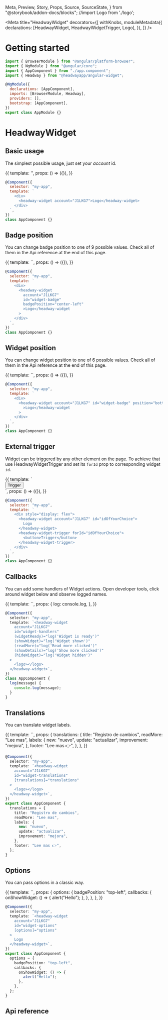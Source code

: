   Meta,
  Preview,
  Story,
  Props,
  Source,
  SourceState,
} from "@storybook/addon-docs/blocks";
//import Logo from './logo';

<Meta
  title="HeadwayWidget"
  decorators={[
    withKnobs,
    moduleMetadata({
      declarations: [HeadwayWidget, HeadwayWidgetTrigger, Logo],
    }),
  ]}
/>

# Getting started

```js
import { BrowserModule } from "@angular/platform-browser";
import { NgModule } from "@angular/core";
import { AppComponent } from "./app.component";
import { Headway } from "@headwayapp/angular-widget";

@NgModule({
  declarations: [AppComponent],
  imports: [BrowserModule, Headway],
  providers: [],
  bootstrap: [AppComponent],
})
export class AppModule {}
```

# HeadwayWidget

## Basic usage

The simplest possible usage, just set your _account_ id.

<Preview withSource="none">
  <Story name="Basic">
    {{
      template:
        '<headway-widget account="J1LKG7"><logo></logo></headway-widget>',
      props: () => ({}),
    }}
  </Story>
</Preview>

```js
@Component({
  selector: "my-app",
  template: `
    <div>
      <headway-widget account="J1LKG7">Logo</headway-widget>
    </div>
  `,
})
class AppComponent {}
```

## Badge position

You can change badge position to one of 9 possible values. Check all of them in the Api reference at the end of this page.

<Preview withSource="none">
  <Story name="Badge Position">
    {{
      template: `<headway-widget account="J1LKG7" id="widget-badge"
      badgePosition="center-left"><logo></logo></headway-widget>`,
      props: () => ({}),
    }}
  </Story>
</Preview>

```js
@Component({
  selector: "my-app",
  template: `
    <div>
      <headway-widget
        account="J1LKG7"
        id="widget-badge"
        badgePosition="center-left"
        >Logo</headway-widget
      >
    </div>
  `,
})
class AppComponent {}
```

## Widget position

You can change widget position to one of 6 possible values. Check all of them in the Api reference at the end of this page.

<Preview withSource="none">
  <Story name="Widget Position">
    {{
      template: `<headway-widget account="J1LKG7" id="widget-badge"
      position="bottom-left"><logo></logo></headway-widget>`,
      props: () => ({}),
    }}
  </Story>
</Preview>

```js
@Component({
  selector: "my-app",
  template: `
    <div>
      <headway-widget account="J1LKG7" id="widget-badge" position="bottom-right"
        >Logo</headway-widget
      >
    </div>
  `,
})
class AppComponent {}
```

## External trigger

Widget can be triggered by any other element on the page. To achieve that use HeadwayWidgetTrigger and set its `forId`
prop to corresponding widget `id`.

<Preview withSource="none">
  <Story name="External trigger">
    {{
      template: `<div style="display: flex">
      <headway-widget account="J1LKG7" id="idOfYourChoice">
        <logo></logo>
      </headway-widget>
      <headway-widget-trigger forId="idOfYourChoice">
        <button>Trigger</button>
      </headway-widget-trigger>
    </div>`,
      props: () => ({}),
    }}
  </Story>
</Preview>

```js
@Component({
  selector: "my-app",
  template: `
    <div style="display: flex">
      <headway-widget account="J1LKG7" id="idOfYourChoice">
        Logo
      </headway-widget>
      <headway-widget-trigger forId="idOfYourChoice">
        <button>Trigger</button>
      </headway-widget-trigger>
    </div>
  `,
})
class AppComponent {}
```

## Callbacks

You can add some handlers of Widget actions. Open developer tools, click around widget below and observe
logged names.

<Preview withSource="none">
  <Story name="Callbacks">
    {{
      template: `<headway-widget account="J1LKG7" id="widget-badge"
      (widgetReady)="log('Widget is ready')"
      (showWidget)="log('Widget shown')"
      (readMore)="log('Read more clicked')"
      (showDetails)="log('Show more clicked')"
      (hideWidget)="log('Widget hidden')" ><logo></logo></headway-widget>`,
      props: {
        log: console.log,
      },
    }}
  </Story>
</Preview>

```typescript
@Component({
  selector: "my-app",
  template: `<headway-widget
    account="J1LKG7"
    id="widget-handlers"
    (widgetReady)="log('Widget is ready')"
    (showWidget)="log('Widget shown')"
    (readMore)="log('Read more clicked')"
    (showDetails)="log('Show more clicked')"
    (hideWidget)="log('Widget hidden')"
  >
    <logo></logo>
  </headway-widget>`,
})
class AppComponent {
  log(message) {
    console.log(message);
  }
}
```

## Translations

You can translate widget labels.

<Preview withSource="none">
  <Story name="Translations">
    {{
      template: `<headway-widget account="J1LKG7" id="widget-translations"
      [translations]="translations"><logo></logo></headway-widget>`,
      props: {
        translations: {
          title: "Registro de cambios",
          readMore: "Lee mas",
          labels: {
            new: "nuevo",
            update: "actualizar",
            improvement: "mejora",
          },
          footer: "Lee mas 👉",
        },
      },
    }}
  </Story>
</Preview>

```typescript
@Component({
  selector: "my-app",
  template: `<headway-widget
    account="J1LKG7"
    id="widget-translations"
    [translations]="translations"
  >
    <logo></logo>
  </headway-widget>`,
})
export class AppComponent {
  translations = {
    title: "Registro de cambios",
    readMore: "Lee mas",
    labels: {
      new: "nuevo",
      update: "actualizar",
      improvement: "mejora",
    },
    footer: "Lee mas 👉",
  };
}
```

## Options

You can pass options in a classic way.

<Preview withSource="none">
  <Story name="Options">
    {{
      template: `<headway-widget account="J1LKG7" id="widget-options"
      [options]="options"><logo></logo></headway-widget>`,
      props: {
        options: {
          badgePosition: "top-left",
          callbacks: {
            onShowWidget: () => {
              alert("Hello");
            },
          },
        },
      },
    }}
  </Story>
</Preview>

```typescript
@Component({
  selector: "my-app",
  template: `<headway-widget
    account="J1LKG7"
    id="widget-options"
    [options]="options"
  >
    Logo
  </headway-widget>`,
})
export class AppComponent {
  options = {
    badgePosition: "top-left",
    callbacks: {
      onShowWidget: () => {
        alert("Hello");
      },
    },
  };
}
```

## Api reference

<Props of={HeadwayWidget} />
